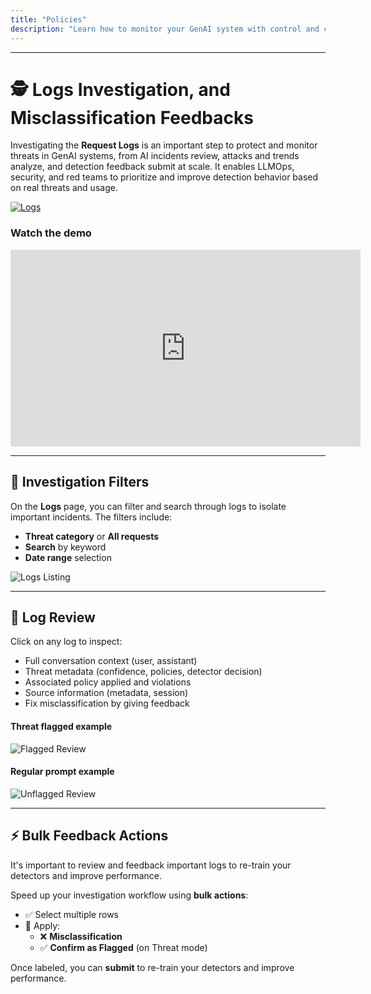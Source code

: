 ```yaml
---
title: "Policies"
description: "Learn how to monitor your GenAI system with control and confidence."
---
```


---

# 🕵️ Logs Investigation, and Misclassification Feedbacks

Investigating the **Request Logs** is an important step to protect and monitor threats in GenAI systems, from AI incidents review, attacks and trends analyze, and detection feedback submit at scale. It enables LLMOps, security, and red teams to prioritize and improve detection behavior based on real threats and usage.

[![Logs](./logs-video-preview.png)](https://youtu.be/i8l39Q3D2VE)

### Watch the demo

<iframe width="560" height="315" src="https://www.youtube.com/embed/i8l39Q3D2VE?si=wHOBCDCWzL-fTuUd" title="YouTube video player" frameborder="0" allow="accelerometer; autoplay; clipboard-write; encrypted-media; gyroscope; picture-in-picture; web-share" referrerpolicy="strict-origin-when-cross-origin" allowfullscreen></iframe>

---

## 🔎 Investigation Filters

On the **Logs** page, you can filter and search through logs to isolate important incidents. The filters include:

- **Threat category** or **All requests**
- **Search** by keyword
- **Date range** selection

![Logs Listing](./logs-listing.jpeg)

---

## 📝 Log Review

Click on any log to inspect:

- Full conversation context (user, assistant)
- Threat metadata (confidence, policies, detector decision)
- Associated policy applied and violations
- Source information (metadata, session)
- Fix misclassification by giving feedback

#### Threat flagged example
![Flagged Review](./logs-review-flagged.jpeg)

#### Regular prompt example
![Unflagged Review](./logs-review-unflagged.jpeg)

---

## ⚡ Bulk Feedback Actions

It's important to review and feedback important logs to re-train your detectors and improve performance.

Speed up your investigation workflow using **bulk actions**:

- ✅ Select multiple rows  
- 🚩 Apply:
  - ❌ **Misclassification**
  - ✅ **Confirm as Flagged** (on Threat mode)

Once labeled, you can **submit** to re-train your detectors and improve performance.
